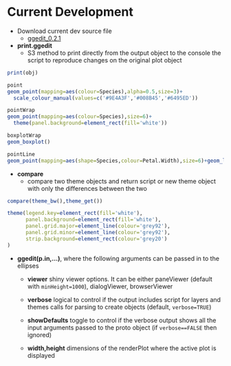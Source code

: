 # Current Development 

  - Download current dev source file
    - [ggedit_0.2.1](https://github.com/metrumresearchgroup/ggedit/blob/master/Miscellaneous/ggedit_0.2.1.tar.gz)

  - **print.ggedit**
    - S3 method to print directly from the output object to the console the script to reproduce  changes on the original plot object

```r
print(obj)

point
geom_point(mapping=aes(colour=Species),alpha=0.5,size=3)+
  scale_colour_manual(values=c('#9E4A3F','#008B45','#6495ED'))

pointWrap
geom_point(mapping=aes(colour=Species),size=6)+
  theme(panel.background=element_rect(fill='white'))

boxplotWrap
geom_boxplot()

pointLine
geom_point(mapping=aes(shape=Species,colour=Petal.Width),size=6)+geom_line(linetype=2)
```

  - **compare**
    - compare two theme objects and return script or new theme object with only the differences between the two

```r
compare(theme_bw(),theme_get())

theme(legend.key=element_rect(fill='white'),
      panel.background=element_rect(fill='white'),
      panel.grid.major=element_line(colour='grey92'),
      panel.grid.minor=element_line(colour='grey92'),
      strip.background=element_rect(colour='grey20')
)
```

  - **ggedit(p.in,...)**, where the following arguments can be passed in to the  ellipses
    - **viewer** shiny viewer options. It can be either paneViewer (default with `minHeight=1000`), dialogViewer, browserViewer

    - **verbose** logical to control if the output includes script for layers and themes calls for parsing to create objects (default, `verbose=TRUE`)

    - **showDefaults** toggle to control if the verbose output shows all the input arguments passed to the proto object (if `verbose==FALSE` then ignored)

    - **width,height** dimensions of the renderPlot where the active plot is displayed